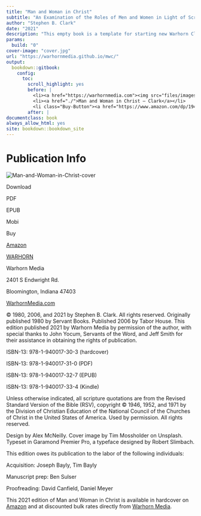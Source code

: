 ```yaml
--- 
title: "Man and Woman in Christ"
subtitle: "An Examination of the Roles of Men and Women in Light of Scripture and the Social Sciences"
author: "Stephen B. Clark"
date: "2021"
description: "This empty book is a template for starting new Warhorn Classics book projects."
params:
  build: "0"
cover-image: "cover.jpg"
url: "https://warhornmedia.github.io/mwc/"
output: 
  bookdown::gitbook:
    config:
      toc:
        scroll_highlight: yes
        before: |
          <li><a href="https://warhornmedia.com"><img src="files/images/warhornlogo-empty.png" width="260"></a></li>
          <li><a href="./">Man and Woman in Christ — Clark</a></li>
          <li class="Buy-Button"><a href="https://www.amazon.com/dp/1940017300/ref=cm_sw_em_r_mt_dp_PS3GVKNP9NTWBF4V6ECT" target="_blank">Buy Book</a></li>
        after: |
documentclass: book
always_allow_html: yes
site: bookdown::bookdown_site
---
```


# Publication Info {-}

<div id="pub-page-ad">
<img src="cover.jpg" id="pub-page-cover" alt="Man-and-Woman-in-Christ-cover"></img>
<p>Download</p>
<p class="Download-Button"><a>PDF</a></p>
<p class="Download-Button"><a>EPUB</a></p>
<p class="Download-Button"><a>Mobi</a></p>
<p>Buy</p>
<p class="Buy-Button"><a href="https://www.amazon.com/dp/B098XQQDFW/ref=cm_sw_em_r_mt_dp_BJCQ6KWEN68XFJ7FAYJN">Amazon</a></p>
<p class="Buy-Button"><a href="https://warhornmedia.com/contact-us/">WARHORN</a></p>
</div>
<div id="Copyright-Info">
<p id="_idParaDest-124" class="F-B-MATTER_Copyright-Info-1st"><a id="_idTextAnchor2011"></a><span class="ALL-CAPS">Warhorn Media</span></p>
<p class="F-B-MATTER_Copyright-Info">2401 S Endwright Rd.</p>
<p class="F-B-MATTER_Copyright-Info">Bloomington, Indiana 47403</p>
<p class="F-B-MATTER_Copyright-Info-SA"><a href="https://brokenwarhornmedia.com"><span class="OT-All-Small-Caps">WarhornMedia.com</span></a></p>
<p class="F-B-MATTER_Copyright-Info-SA">©&#160;1980, 2006, and 2021 by Stephen B. Clark. All rights reserved. Originally published 1980 by Servant Books. Published 2006 by Tabor House. <span class="No-Ligatures">Th</span>is edition published 2021 by Warhorn Media by permission of the author, with special thanks to John Yocum, Servants of the Word, and Jeff Smith for their assistance in obtaining the rights of publication.</p>
<p class="F-B-MATTER_Copyright-Info"><span class="OT-All-Small-Caps">ISBN-13</span>: 978-1-940017-30-3 (hardcover)</p>
<p class="F-B-MATTER_Copyright-Info"><span class="OT-All-Small-Caps">ISBN-13</span>: 978-1-940017-31-0 (PDF)</p>
<p class="F-B-MATTER_Copyright-Info"><span class="OT-All-Small-Caps">ISBN-13</span>: 978-1-940017-32-7 (EPUB)</p>
<p class="F-B-MATTER_Copyright-Info-SA"><span class="OT-All-Small-Caps">ISBN-13</span>: 978-1-940017-33-4 (Kindle)</p>
<p class="F-B-MATTER_Copyright-Info-SA">Unless otherwise indicated, all scripture quotations are from the Revised Standard Version of the Bible (<span class="OT-All-Small-Caps">RSV</span>), copyright ©&#160;1946, 1952, and 1971 by the Division of Christian Education of the National Council of the Churches of Christ in the United States of America. Used by permission. All rights reserved.</p>
<p class="F-B-MATTER_Copyright-Info-SA">Design by Alex McNeilly. Cover image by Tim&#160;Mossholder on Unsplash. Typeset in Garamond Premier Pro, a typeface designed by Robert Slimbach.</p>
<p class="F-B-MATTER_Copyright-Info"><span class="No-Ligatures">Th</span>is edition owes its publication to the labor of the following individuals:</p>
<p class="F-B-MATTER_Copyright-Info-Indented"><span class="OT-All-Small-Caps">Acquisition</span>: Joseph Bayly, Tim Bayly</p>
<p class="F-B-MATTER_Copyright-Info-Indented"><span class="OT-All-Small-Caps">Manuscript prep</span>: Ben Sulser</p>
<p class="F-B-MATTER_Copyright-Info-Indented-SA"><span class="OT-All-Small-Caps">Proofreading</span>: David Canfield, Daniel Meyer</p>
<p class="F-B-MATTER_Copyright-Info"><span class="No-Ligatures">Th</span>is 2021 edition of <span class="Italic">Man and Woman in Christ</span> is available in hardcover on <a href="https://www.amazon.com/dp/B098XQQDFW/ref=cm_sw_em_r_mt_dp_BJCQ6KWEN68XFJ7FAYJN">Amazon</a> and at discounted bulk rates directly from <a href="https://warhornmedia.com/contact-us/">Warhorn Media</a>.</p>
</div>
